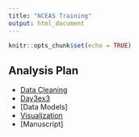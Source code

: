```yaml
---
title: "NCEAS Training"
output: html_document
---
```


```r
knitr::opts_chunk$set(echo = TRUE)
```

## Analysis Plan 

- [Data Cleaning](data-cleaning.html)
- [Day3ex3](day3-ex3.html)
- [Data Models]
- [Visualization](plotting.html)
- [Manuscript]
